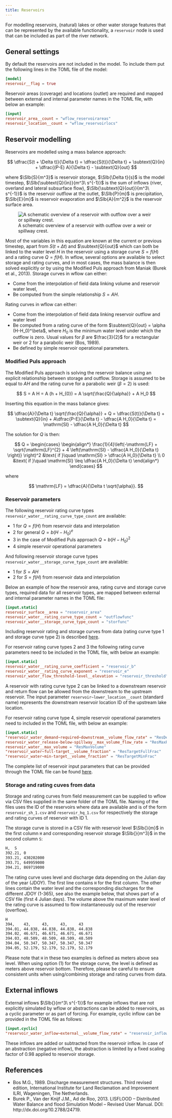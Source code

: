 ```yaml
---
title: Reservoirs
---
```


For modelling reservoirs, (natural) lakes or other water storage features that can be
represented by the available functionality, a `reservoir` node is used that can be included
as part of the river network.

## General settings
By default the reservoirs are not included in the model. To include them put the following
lines in the TOML file of the model:

```toml
[model]
reservoir__flag = true
```
Reservoir areas (coverage) and locations (outlet) are required and mapped between external
and internal parameter names in the TOML file, with below an example:

```toml
[input]
reservoir_area__count = "wflow_reservoirareas"
reservoir_location__count = "wflow_reservoirlocs"
```

## Reservoir modelling
Reservoirs are modelled using a mass balance approach:

$$
    \dfrac{S(t + \Delta t)}{\Delta t} = \dfrac{S(t)}{\Delta t} + \subtext{Q}{in} + \dfrac{(P-E) A}{\Delta t} - \subtext{Q}{out}
$$

where $\SIb{S}{m^3}$ is reservoir storage, $\SIb{\Delta t}{s}$ is the model timestep,
$\SIb{\subtext{Q}{in}}{m^3\ s^{-1}}$ is the sum of inflows (river, overland and lateral
subsurface flow), $\SIb{\subtext{Q}{out}}{m^3\ s^{-1}}$ is the reservoir outflow at the
outlet, $\SIb{P}{m}$ is precipitation, $\SIb{E}{m}$ is reservoir evaporation and
$\SIb{A}{m^2}$ is the reservoir surface area.

![A schematic overview of a reservoir with outflow over a weir or spillway crest.](../../images/lake.png)

Most of the variables in this equation are known at the current or previous timestep, apart
from $S(t+ \Delta t)$ and $\subtext{Q}{out}$ which can both be linked to the water level $H$
in the reservoir using a storage curve $S = f(H)$ and a rating curve $Q = f(H)$. In wflow,
several options are available to select storage and rating curves, and in most cases, the
mass balance is then solved explicitly or by using the Modified Puls approach from Maniak
(Burek et al., 2013). Storage curves in wflow can either:

+ Come from the interpolation of field data linking volume and reservoir water level,
+ Be computed from the simple relationship $S = A H$.

Rating curves in wflow can either:

+ Come from the interpolation of field data linking reservoir outflow and water level
+ Be computed from a rating curve of the form $\subtext{Q}{out} = \alpha (H-H_0)^\beta$, where
  $H_{0}$ is the minimum water level under which the outflow is zero. Usual values for $\beta$
  are $\frac{3}{2}$ for a rectangular weir or $2$ for a parabolic weir (Bos, 1989).
+ Be defined by simple reservoir operational parameters.

### Modified Puls approach
The Modified Puls approach is solving the reservoir balance using an explicit relationship
between storage and outflow. Storage is assumed to be equal to $A H$ and the rating curve
for a parabolic weir ($\beta = 2$) is used:

$$
    S = A H = A  (h + H_{0}) = A \sqrt{\frac{Q}{\alpha}} + A H_0
$$

Inserting this equation in the mass balance gives:

$$
    \dfrac{A}{\Delta t} \sqrt{\frac{Q}{\alpha}} + Q = \dfrac{S(t)}{\Delta t} + \subtext{Q}{in} +
    A\dfrac{P-E}{\Delta t} - \dfrac{A H_0}{\Delta t} = \mathrm{SI} - \dfrac{A H_0}{\Delta t}
$$

The solution for $Q$ is then:

$$
  Q =
    \begin{cases}
      \begin{align*}
        \frac{1}{4}\left(-\mathrm{LF} + \sqrt{\mathrm{LF}^{2} + 4  \left(\mathrm{SI} - \dfrac{A H_0}{\Delta t} \right)}
        \right)^2 &\text{ if }\quad \mathrm{SI} > \dfrac{A H_0}{\Delta t} \\
        0 &\text{ if }\quad \mathrm{SI} \leq \dfrac{A H_0}{\Delta t}
      \end{align*}
    \end{cases}
$$

where

$$
 \mathrm{LF} = \dfrac{A}{\Delta t \sqrt{\alpha}}.
$$

### Reservoir parameters
The following reservoir rating curve types `reservoir_water__rating_curve_type_count` are
available:

+ 1 for $Q = f(H)$ from reservoir data and interpolation
+ 2 for general $Q = b(H - H_{0})^{e}$
+ 3 in the case of Modified Puls approach $Q = b(H - H_{0})^{2}$
+ 4 simple reservoir operational parameters

And following reservoir storage curve types `reservoir_water__storage_curve_type_count` are
available:

+ 1 for  $S = AH$
+ 2 for  $S = f(H)$ from reservoir data and interpolation

Below an example of how the reservoir area, rating curve and storage curve types, required
data for all reservoir types, are mapped between external and internal parameter names in
the TOML file:

```toml
[input.static]
reservoir_surface__area = "reservoir_area"
reservoir_water__rating_curve_type_count = "outflowfunc"
reservoir_water__storage_curve_type_count = "storfunc"
```

Including reservoir rating and storage curves from data (rating curve type 1 and storage
curve type 2) is described [here](#storage-and-rating-cuves-from-data).

For reservoir rating curve types 2 and 3 the following rating curve parameters need to be
included in the TOML file, with below an example:

```toml
[input.static]
reservoir_water__rating_curve_coefficient = "reservoir_b"
reservoir_water__rating_curve_exponent = "reservoir_e"
reservoir_water_flow_threshold-level__elevation = "reservoir_threshold"
```

A reservoir with rating curve type 2 can be linked to a downstream reservoir and return flow
can be allowed from the downstream to the upstream reservoir. The input parameter
`reservoir~lower_location__count` (standard name) represents the downstream reservoir
location ID of the upstream lake location.

For reservoir rating curve type 4, simple reservoir operational parameters need to included
in the TOML file, with below an example:

```toml
[input.static]
"reservoir_water_demand~required~downstream__volume_flow_rate" = "ResDemand"
reservoir_water_release-below-spillway__max_volume_flow_rate = "ResMaxRelease"
reservoir_water__max_volume = "ResMaxVolume"
"reservoir_water~full-target__volume_fraction" = "ResTargetFullFrac"
"reservoir_water~min-target__volume_fraction" = "ResTargetMinFrac"
```

The complete list of reservoir input parameters that can be provided through the TOML file can be
found [here](../parameters_routing.qmd#reservoirs).

### Storage and rating cuves from data
Storage and rating curves from field measurement can be supplied to wflow via CSV files
supplied in the same folder of the TOML file. Naming of the files uses the ID of the
reservoirs where data are available and is of the form `reservoir_sh_1.csv` and
`reservoir_hq_1.csv` for respectively the storage and rating curves of reservoir with ID 1.

The storage curve is stored in a CSV file with reservoir level $\SIb{}{m}$ in the first
column `H` and corresponding reservoir storage $\SIb{}{m^3}$ in the second column `S`:

```bash
H,  S
392.21, 0
393.21, 430202000
393.71, 649959000
394.21, 869719000
```

The rating curve uses level and discharge data depending on the Julian day of the year
(JDOY). The first line contains `H` for the first column. The other lines contain the water
level and the corresponding discharges for the different JDOY (1-365), see also the example
below, that shows part of a CSV file (first 4 Julian days). The volume above the maximum
water level of the rating curve is assumed to flow instantaneously out of the reservoir
(overflow).

```bash
H
394,    43,     43,     43,     43
394.01, 44.838, 44.838, 44.838, 44.838
394.02, 46.671, 46.671, 46.671, 46.671
394.03, 48.509, 48.509, 48.509, 48.509
394.04, 50.347, 50.347, 50.347, 50.347
394.05, 52.179, 52.179, 52.179, 52.179
```

::: {.callout-note}
Please note that `H` in these two examples is defined as meters above sea level. When using
option (1) for the storage curve, the level is defined as meters above reservoir bottom.
Therefore, please be careful to ensure consistent units when using/combining storage and
rating curves from data.
:::

## External inflows
External inflows $\SIb{}{m^3\ s^{-1}}$ for example inflows that are not explicitly simulated
by wflow or abstractions can be added to reservoirs, as a cyclic parameter or as part of
forcing. For example, cyclic inflow can be provided in the TOML file as follows:

```toml
[input.cyclic]
"reservoir_water_inflow~external__volume_flow_rate" = "reservoir_inflow"
```
These inflows are added or subtracted from the reservoir inflow. In case of an abstraction
(negative inflow), the abstraction is limited by a fixed scaling factor of $0.98$ applied to
reservoir storage.

## References
+ Bos M.G., 1989. Discharge measurement structures. Third revised edition, International
  Institute for Land Reclamation and Improvement ILRI, Wageningen, The Netherlands.
+ Burek P., Van der Knijf J.M., Ad de Roo, 2013. LISFLOOD – Distributed Water Balance and flood
  Simulation Model – Revised User Manual. DOI: http://dx.doi.org/10.2788/24719.